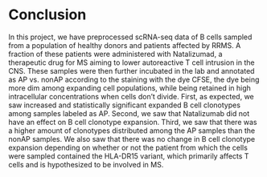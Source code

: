 # Conclusion

In this project, we have preprocessed scRNA-seq data of B cells sampled from a
population of healthy donors and patients affected by RRMS. A fraction of these
patients were administered with Natalizumad, a therapeutic drug for MS aiming to
lower autoreactive T cell intrusion in the CNS. These samples were then further
incubated in the lab and annotated as AP vs. nonAP according to the staining
with the dye CFSE, the dye being more dim among expanding cell populations,
while being retained in high intracellular concentrations when cells don't
divide. First, as expected, we saw increased and statistically significant
expanded B cell clonotypes among samples labeled as AP. Second, we saw that
Natalizumab did not have an effect on B cell clonotype expansion. Third, we saw
that there was a higher amount of clonotypes distributed among the AP samples
than the nonAP samples. We also saw that there was no change in B cell clonotype
expansion depending on whether or not the patient from which the cells were
sampled contained the HLA-DR15 variant, which primarily affects T cells and is
hypothesized to be involved in MS.